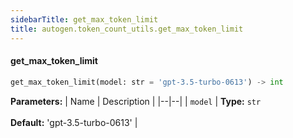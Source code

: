 ```yaml
---
sidebarTitle: get_max_token_limit
title: autogen.token_count_utils.get_max_token_limit
---
```


<code class="doc-symbol doc-symbol-heading doc-symbol-function"></code>
#### get_max_token_limit

```python
get_max_token_limit(model: str = 'gpt-3.5-turbo-0613') -> int
```

    

<b>Parameters:</b>
| Name | Description |
|--|--|
| `model` | **Type:** `str`<br/><br/>**Default:** 'gpt-3.5-turbo-0613' |

<br />